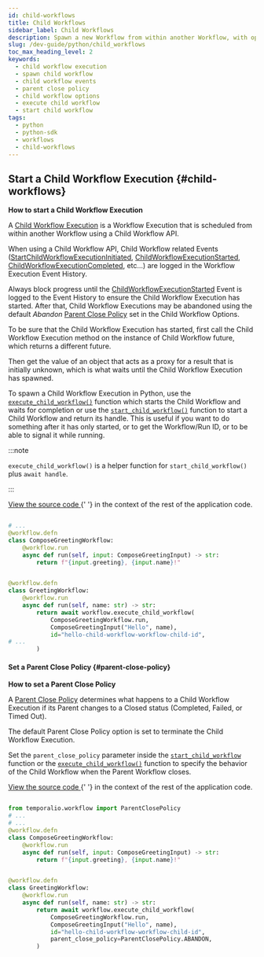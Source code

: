 ```yaml
---
id: child-workflows
title: Child Workflows
sidebar_label: Child Workflows
description: Spawn a new Workflow from within another Workflow, with options for Parent Close Policy and handling Child Workflow Events.
slug: /dev-guide/python/child_workflows
toc_max_heading_level: 2
keywords:
  - child workflow execution
  - spawn child workflow
  - child workflow events
  - parent close policy
  - child workflow options
  - execute child workflow
  - start child workflow
tags:
  - python
  - python-sdk
  - workflows
  - child-workflows
---
```


## Start a Child Workflow Execution {#child-workflows}

**How to start a Child Workflow Execution**

A [Child Workflow Execution](/encyclopedia/child-workflows) is a Workflow Execution that is scheduled from within another Workflow using a Child Workflow API.

When using a Child Workflow API, Child Workflow related Events ([StartChildWorkflowExecutionInitiated](/references/events#startchildworkflowexecutioninitiated), [ChildWorkflowExecutionStarted](/references/events#childworkflowexecutionstarted), [ChildWorkflowExecutionCompleted](/references/events#childworkflowexecutioncompleted), etc...) are logged in the Workflow Execution Event History.

Always block progress until the [ChildWorkflowExecutionStarted](/references/events#childworkflowexecutionstarted) Event is logged to the Event History to ensure the Child Workflow Execution has started.
After that, Child Workflow Executions may be abandoned using the default _Abandon_ [Parent Close Policy](/encyclopedia/child-workflows#parent-close-policy) set in the Child Workflow Options.

To be sure that the Child Workflow Execution has started, first call the Child Workflow Execution method on the instance of Child Workflow future, which returns a different future.

Then get the value of an object that acts as a proxy for a result that is initially unknown, which is what waits until the Child Workflow Execution has spawned.

To spawn a Child Workflow Execution in Python, use the [`execute_child_workflow()`](https://python.temporal.io/temporalio.workflow.html#execute_child_workflow) function which starts the Child Workflow and waits for completion or
use the [`start_child_workflow()`](https://python.temporal.io/temporalio.workflow.html#start_child_workflow) function to start a Child Workflow and return its handle.
This is useful if you want to do something after it has only started, or to get the Workflow/Run ID, or to be able to signal it while running.

:::note

`execute_child_workflow()` is a helper function for `start_child_workflow()` plus `await handle`.

:::

<div class="copycode-notice-container">
  <a href="https://github.com/temporalio/documentation/blob/main/sample-apps/python/your_child_workflow/your_child_workflow_dacx.py">
    View the source code
  </a>{' '}
  in the context of the rest of the application code.
</div>

```python

# ...
@workflow.defn
class ComposeGreetingWorkflow:
    @workflow.run
    async def run(self, input: ComposeGreetingInput) -> str:
        return f"{input.greeting}, {input.name}!"


@workflow.defn
class GreetingWorkflow:
    @workflow.run
    async def run(self, name: str) -> str:
        return await workflow.execute_child_workflow(
            ComposeGreetingWorkflow.run,
            ComposeGreetingInput("Hello", name),
            id="hello-child-workflow-workflow-child-id",
# ...
        )
```

#### Set a Parent Close Policy {#parent-close-policy}

**How to set a Parent Close Policy**

A [Parent Close Policy](/encyclopedia/child-workflows#parent-close-policy) determines what happens to a Child Workflow Execution if its Parent changes to a Closed status (Completed, Failed, or Timed Out).

The default Parent Close Policy option is set to terminate the Child Workflow Execution.

Set the `parent_close_policy` parameter inside the [`start_child_workflow`](https://python.temporal.io/temporalio.workflow.html#start_child_workflow) function or the [`execute_child_workflow()`](https://python.temporal.io/temporalio.workflow.html#execute_child_workflow) function to specify the behavior of the Child Workflow when the Parent Workflow closes.

<div class="copycode-notice-container">
  <a href="https://github.com/temporalio/documentation/blob/main/sample-apps/python/your_child_workflow/your_child_workflow_dacx.py">
    View the source code
  </a>{' '}
  in the context of the rest of the application code.
</div>

```python

from temporalio.workflow import ParentClosePolicy
# ...
# ...
@workflow.defn
class ComposeGreetingWorkflow:
    @workflow.run
    async def run(self, input: ComposeGreetingInput) -> str:
        return f"{input.greeting}, {input.name}!"


@workflow.defn
class GreetingWorkflow:
    @workflow.run
    async def run(self, name: str) -> str:
        return await workflow.execute_child_workflow(
            ComposeGreetingWorkflow.run,
            ComposeGreetingInput("Hello", name),
            id="hello-child-workflow-workflow-child-id",
            parent_close_policy=ParentClosePolicy.ABANDON,
        )
```
